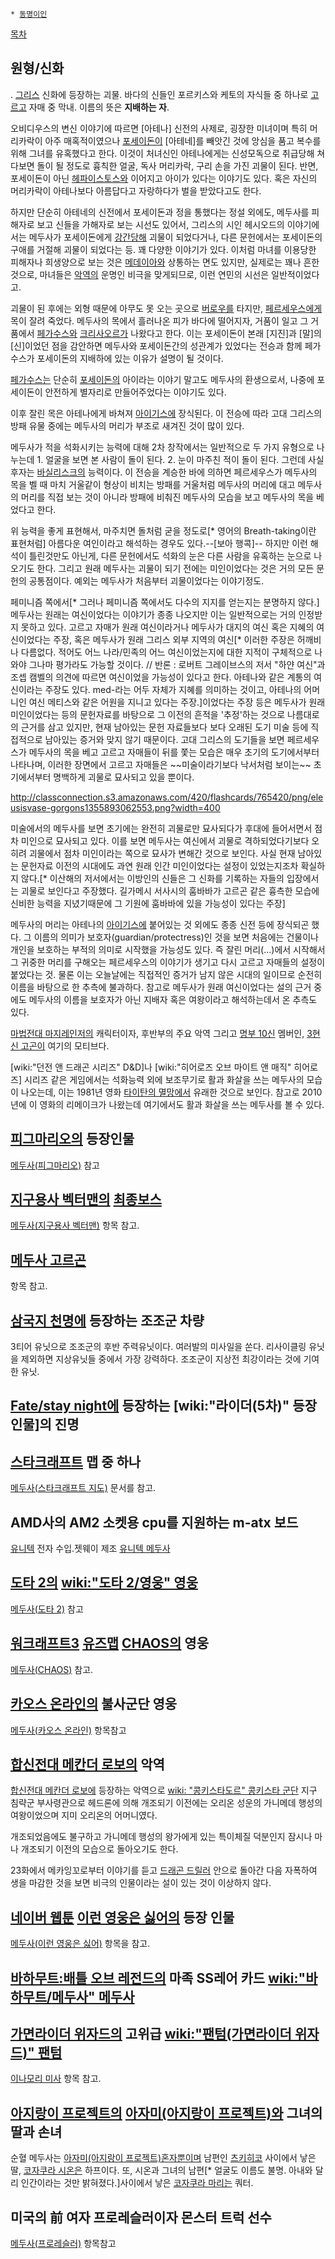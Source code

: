  * [[동명이인]]

[[목차]]
== 원형/신화 ==
{{{+1 Medūsa}}}.
[[그리스]] 신화에 등장하는 괴물. 바다의 신들인 포르키스와 케토의 자식들 중 하나로 [[고르고]] 자매 중 막내. 이름의 뜻은 '''지배하는 자'''.

오비디우스의 변신 이야기에 따르면 [아테나] 신전의 사제로, 굉장한 미녀이며 특히 머리카락이 아주 매혹적이였으나 [[포세이돈]]이 [아테네]를 빼앗긴 것에 앙심을 품고 복수를 위해 그녀를 유혹했다고 한다. 이것이 처녀신인 아테나에게는 신성모독으로 취급당해 쳐다보면 돌이 될 정도로 흉칙한 얼굴, 독사 머리카락, 구리 손을 가진 괴물이 된다. 반면, 포세이돈이 아닌 [[헤파이스토스]]와 이어지고 아이가 있다는 이야기도 있다. 혹은 자신의 머리카락이 아테나보다 아름답다고 자랑하다가 벌을 받았다고도 한다.

하지만 단순히 아테네의 신전에서 포세이돈과 정을 통했다는 정설 외에도, 메두사를 피해자로 보고 신들을 가해자로 보는 시선도 있어서, 그리스의 시인 헤시오드의 이야기에서는 메두사가 포세이돈에게 [[강간]]당해 괴물이 되었다거나, 다른 문헌에서는 포세이돈의 구애를 거절해 괴물이 되었다는 등. 꽤 다양한 이야기가 있다. 이처럼 마녀를 이용당한 피해자나 희생양으로 보는 것은 [[메데이아]]와 상통하는 면도 있지만, 실제로는 꽤나 흔한 것으로, 마녀들은 [[악역]]의 운명인 비극을 맞게되므로, 이런 연민의 시선은 일반적이었다고.

괴물이 된 후에는 외형 때문에 아무도 못 오는 곳으로 [[버로우]]를 타지만, [[페르세우스]]에게 목이 잘려 죽었다. 메두사의 목에서 흘러나온 피가 바다에 떨어지자, 거품이 일고 그 거품에서 [[페가수스]]와 [[크리사오르]]가 나왔다고 한다. 이는 포세이돈이 본래 [지진]과 [말]의 [신]이었던 점을 감안하면 메두사와 포세이돈간의 성관계가 있었다는 전승과 함께 페가수스가 포세이돈의 지배하에 있는 이유가 설명이 될 것이다. 

[[페가수스]]는 단순히 [[포세이돈]]의 아이라는 이야기 말고도 메두사의 환생으로서, 나중에 포세이돈이 안전하게 별자리로 만들어주었다는 이야기도 있다.

이후 잘린 목은 아테나에게 바쳐져 [[아이기스]]에 장식된다. 이 전승에 따라 고대 그리스의 방패 유물 중에는 메두사의 머리가 부조로 새겨진 것이 많이 있다.

메두사가 적을 석화시키는 능력에 대해 2차 창작에서는 일반적으로 두 가지 유형으로 나누는데
1. 얼굴을 보면 본 사람이 돌이 된다.
2. 눈이 마주친 적이 돌이 된다.
그런데 사실 후자는 [[바실리스크]]의 능력이다. 이 전승을 계승한 바에 의하면 페르세우스가 메두사의 목을 벨 때 마치 거울같이 형상이 비치는 방패를 거울처럼 메두사의 머리에 대고 메두사의 머리를 직접 보는 것이 아니라 방패에 비춰진 메두사의 모습을 보고 메두사의 목을 베었다고 한다.

위 능력을 좋게 표현해서, 마주치면 돌처럼 굳을 정도로[* 영어의 Breath-taking이란 표현처럼] 아름다운 여인이라고 해석하는 경우도 있다.--[보아 행콕]--
하지만 이런 해석이 틀린것만도 아닌게, 다른 문헌에서도 석화의 눈은 다른 사람을 유혹하는 눈으로 나오기도 한다. 그리고 원래 메두사는 괴물이 되기 전에는 미인이었다는 것은 거의 모든 문헌의 공통점이다. 예외는 메두사가 처음부터 괴물이었다는 이야기정도.

페미니즘 쪽에서[* 그러나 페미니즘 쪽에서도 다수의 지지를 얻는지는 분명하지 않다.] 메두사는 원래는 여신이었다는 이야기가 종종 나오지만 이는 일반적으로는 거의 인정받지 못하고 있다. 고르고 자매가 원래 여신이라거나 메두사가 대지의 여신 혹은 지혜의 여신이었다는 주장, 혹은 메두사가 원래 그리스 외부 지역의 여신[* 이러한 주장은 허깨비나 다름없다. 적어도 어느 나라/민족의 어느 여신이었는지에 대한 지적이 구체적으로 나와야 그나마 평가라도 가능할 것이다. // 반론 : 로버트 그레이브스의 저서 "하얀 여신"과 조셉 캠벨의 의견에 따르면 여신이었을 가능성이 있다고 한다. 아테나와 같은 계통의 여신이라는 주장도 있다. med-라는 어두 자체가 지혜를 의미하는 것이고, 아테나의 어머니인 여신 메티스와 같은 어원을 지니고 있다는 주장.]이었다는 주장 등은 메두사가 원래 미인이었다는 등의 문헌자료를 바탕으로 그 이전의 흔적을 '추정'하는 것으로 나름대로의 근거를 삼고 있지만, 현재 남아있는 문헌 자료들보다 보다 오래된 도기 미술 등에 직접적으로 남아있는 증거와 맞지 않기 때문이다. 고대 그리스의 도기들을 보면 페르세우스가 메두사의 목을 베고 고르고 자매들이 뒤를 쫓는 모습은 매우 초기의 도기에서부터 나타나며, 이러한 장면에서 고르고 자매들은 ~~미술이라기보다 낙서처럼 보이는~~ 초기에서부터 명백하게 괴물로 묘사되고 있을 뿐이다.

http://classconnection.s3.amazonaws.com/420/flashcards/765420/png/eleusisvase-gorgons1355893062553.png?width=400

미술에서의 메두사를 보면 초기에는 완전히 괴물로만 묘사되다가 후대에 들어서면서 점차 미인으로 묘사되고 있다. 이를 보면 메두사는 여신에서 괴물로 격하되었다기보다 오히려 괴물에서 점차 미인이라는 쪽으로 묘사가 변해간 것으로 보인다. 사실 현재 남아있는 문헌자료 이전의 시대에도 과연 원래 인간 미인이었다는 설정이 있었는지조차 확실하지 않다.[* 이산해의 저서에서는 이방인의 신들은 그 신화를 기록하는 자들의 입장에서는 괴물로 보인다고 주장했다. 길가메시 서사시의 훔바바가 고르곤 같은 흉측한 모습에 신비한 능력을 지녔기때문에 그 기원에 훔바바에 있을 가능성이 있다는 주장]

메두사의 머리는 아테나의 [[아이기스]]에 붙어있는 것 외에도 종종 신전 등에 장식되곤 했다. 그 이름의 의미가 보호자(guardian/protectress)인 것을 보면 처음에는 건물이나 개인을 보호하는 부적의 의미로 시작했을 가능성도 있다. 즉 잘린 머리(...)에서 시작해서 그 귀중한 머리를 구해오는 페르세우스의 이야기가 생기고 다시 고르고 자매들의 설정이 붙었다는 것. 물론 이는 오늘날에는 직접적인 증거가 남지 않은 시대의 일이므로 순전히 이름을 바탕으로 한 추측에 불과하다. 참고로 메두사가 원래 여신이었다는 설의 근거 중에도 메두사의 이름을 보호자가 아닌 지배자 혹은 여왕이라고 해석하는데서 온 추측도 있다.

[[마법전대 마지레인저]]의 캐릭터이자, 후반부의 주요 악역 그리고 [[명부 10신]] 멤버인, [[3현신 고곤]]이 여기의 모티브다.

[wiki:"던전 앤 드래곤 시리즈" D&D]나 [wiki:"히어로즈 오브 마이트 앤 매직" 히어로즈] 시리즈 같은 게임에서는 석화능력 외에 보조무기로 활과 화살을 쓰는 메두사의 모습이 나오는데, 이는 1981년 영화 [[타이탄의 멸망]]에서 유래한 것으로 보인다. 참고로 2010년에 이 영화의 리메이크가 나왔는데 여기에서도 활과 화살을 쓰는 메두사를 볼 수 있다.

== [[피그마리오]]의 등장인물 ==
[[메두사(피그마리오)]] 참고

== [[지구용사 벡터맨]]의 [[최종보스]] ==
[[메두사(지구용사 벡터맨)]] 항목 참고.

== [[메두사 고르곤]] ==
항목 참고.

== [[삼국지 천명]]에 등장하는 조조군 차량 ==
3티어 유닛으로 조조군의 후반 주력유닛이다.
여러발의 미사일을 쏜다. 리사이클링 유닛을  제외하면 지상유닛들 중에서 가장 강력하다.
조조군이 지상전 최강이라는 것에 기여한 유닛.

== [[Fate/stay night]]에 등장하는 [wiki:"라이더(5차)" 등장인물]의 진명 ==
== [[스타크래프트]] 맵 중 하나 ==
[[메두사(스타크래프트 지도)]] 문서를 참고.

== AMD사의 AM2 소켓용 cpu를 지원하는 m-atx 보드 ==
[[유니텍]] 전자 수입.젯웨이 제조 [[유니텍 메두사]]

== [[도타 2]]의 [[wiki:"도타 2/영웅" 영웅]] ==
[[메두사(도타 2)]] 참고

== [[워크래프트3]] [[유즈맵]] [[CHAOS]]의 영웅 ==
[[메두사(CHAOS)]] 참고.

== [[카오스 온라인]]의 불사군단 영웅 ==
[[메두사(카오스 온라인)]] 항목참고


== [[합신전대 메칸더 로보]]의 악역 ==
[[합신전대 메칸더 로보]]에 등장하는 악역으로 [[wiki: "콩키스타도르" 콩키스타 군단]] 지구 침략군 부사령관으로 헤드론에 의해 개조되기 이전에는 오리온 성운의 가니메데 행성의 여왕이었으며 지미 오리온의 어머니였다.

개조되었음에도 불구하고 가니메데 행성의 왕가에게 있는 특이체질 덕분인지 잠시나 마나 개조되기 이전의 모습으로 돌아오기도 한다.

23화에서 메카잉꼬로부터 이야기를 듣고 [[드래곤 드릴러]] 안으로 돌아간 다음 자폭하여 생을 마감한 것을 보면 비극의 인물이라는 설이 있는 것이 이상하지 않다.

== [[네이버 웹툰]] [[이런 영웅은 싫어]]의 등장 인물 ==
[[메두사(이런 영웅은 싫어)]] 항목을 참고.

== [[바하무트:배틀 오브 레전드]]의 마족 SS레어 카드 [[wiki:"바하무트/메두사" 메두사]] ==
== [[가면라이더 위자드]]의 고위급 [[wiki:"팬텀(가면라이더 위자드)" 팬텀]] ==
[[이나모리 미사]] 항목 참고.
== [[아지랑이 프로젝트]]의 [[아자미(아지랑이 프로젝트)]]와 그녀의 딸과 손녀 ==
순혈 메두사는 [[아자미(아지랑이 프로젝트)]]혼자뿐이며 남편인 [[츠키히코]] 사이에서 낳은 딸, [[코자쿠라 시온]]은 하프이다. 또, 시온과 그녀의 남편[* 얼굴도 이름도 불명. 아내와 달리 인간이라는 것만 밝혀졌다.]사이에서 낳은 [[코자쿠라 마리]]는 쿼터.

== 미국의 前 여자 프로레슬러이자 몬스터 트럭 선수 ==
[[메두사(프로레슬러)]] 항목참고
